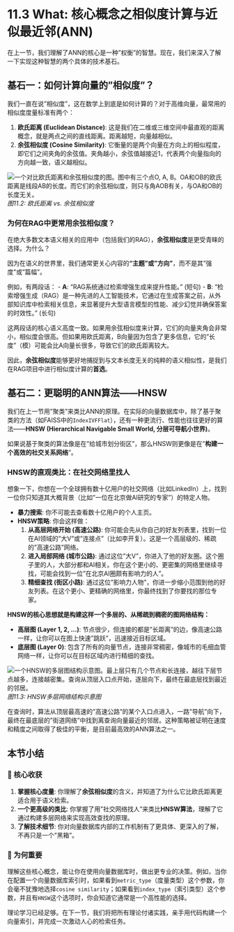 # 11.3 What: 核心概念之相似度计算与近似最近邻(ANN)

在上一节，我们理解了ANN的核心是一种"权衡"的智慧。现在，我们来深入了解一下实现这种智慧的两个具体的技术基石。

## 基石一：如何计算向量的"相似度"？

我们一直在说"相似度"，这在数学上到底是如何计算的？对于高维向量，最常用的相似度度量标准有两个：

1.  **欧氏距离 (Euclidean Distance)**: 这是我们在二维或三维空间中最直观的距离概念，就是两点之间的直线距离。距离越短，向量越相似。
2.  **余弦相似度 (Cosine Similarity)**: 它衡量的是两个向量在方向上的相似程度，即它们之间夹角的余弦值。夹角越小，余弦值越接近1，代表两个向量指向的方向越一致，语义越相似。

![一个对比欧氏距离和余弦相似度的图。图中有三个点O, A, B。OA和OB的欧氏距离是线段AB的长度。而它们的余弦相似度，则只与角AOB有关，与OA和OB的长度无关。](https://i.imgur.com/8Fk4V9S.png)
*图11.2: 欧氏距离 vs. 余弦相似度*

### 为何在RAG中更常用余弦相似度？

在绝大多数文本语义相关的应用中（包括我们的RAG），**余弦相似度**是更受青睐的选择。为什么？

因为在语义的世界里，我们通常更关心内容的**"主题"或"方向"**，而不是其"强度"或"篇幅"。

例如，有两段话：
-   **A**: "RAG系统通过检索增强生成来提升性能。" (短句)
-   **B**: "检索增强生成（RAG）是一种先进的人工智能技术，它通过在生成答案之前，从外部知识库中检索相关信息，来显著提升大型语言模型的性能、减少幻觉并确保答案的时效性。" (长句)

这两段话的核心语义高度一致。如果用余弦相似度来计算，它们的向量夹角会非常小，相似度会很高。但如果用欧氏距离，B向量因为包含了更多信息，它的"长度"（模）可能会比A向量长很多，导致它们的欧氏距离较大。

因此，**余弦相似度**能够更好地捕捉到与文本长度无关的纯粹的语义相似性，是我们在RAG项目中进行相似度计算的**首选**。

## 基石二：更聪明的ANN算法——HNSW

我们在上一节用"聚类"来类比ANN的原理。在实际的向量数据库中，除了基于聚类的方法（如FAISS中的`IndexIVFFlat`），还有一种更流行、性能也往往更好的算法——**HNSW (Hierarchical Navigable Small World, 分层可导航小世界)**。

如果说基于聚类的算法像是在"给城市划分街区"，那么HNSW则更像是在"**构建一个高效的社交关系网络**"。

### HNSW的直观类比：在社交网络里找人

想象一下，你想在一个全球拥有数十亿用户的社交网络（比如LinkedIn）上，找到一位你只知道其大概背景（比如"一位在北京做AI研究的专家"）的特定人物。

-   **暴力搜索**: 你不可能去查看数十亿用户的个人主页。
-   **HNSW策略**: 你会这样做：
    1.  **从高层网络开始 (高速公路)**: 你可能会先从你自己的好友列表里，找到一位在AI领域的"大V"或"连接点"（比如李开复）。这是一个高层级的、稀疏的"高速公路"网络。
    2.  **进入局部网络 (城市公路)**: 通过这位"大V"，你进入了他的好友圈。这个圈子里的人，大部分都和AI相关。你在这个更小的、更密集的网络里继续寻找，可能会找到一位"在北京AI圈颇有影响力的人"。
    3.  **精细查找 (街区小路)**: 通过这位"影响力人物"，你进一步缩小范围到他的好友列表。在这个更小、更精确的网络里，你最终找到了你要找的那位专家。

**HNSW的核心思想就是构建这样一个多层的、从稀疏到稠密的图网络结构：**

-   **高层图 (Layer 1, 2, ...)**: 节点很少，但连接的都是"长距离"的边，像高速公路一样，让你可以在图上快速"跳跃"，迅速接近目标区域。
-   **底层图 (Layer 0)**: 包含了所有的向量节点，连接非常稠密，像城市的毛细血管网络一样，让你可以在目标区域内进行精细的查找。

![一个HNSW的多层图结构示意图。最上层只有几个节点和长连接，越往下层节点越多，连接越密集。查询从顶层入口点开始，逐层向下，最终在最底层找到最近的邻居。](https://i.imgur.com/kS4fJ5Q.png)
*图11.3: HNSW多层网络结构示意图*

在查询时，算法从顶层最高速的"高速公路"的某个入口点进入，一路"导航"向下，最终在最底层的"街道网络"中找到离查询向量最近的邻居。这种策略被证明在速度和精度之间取得了极佳的平衡，是目前最高效的ANN算法之一。

## 本节小结

### 🎯 核心收获
1.  **掌握核心度量**: 你理解了**余弦相似度**的含义，并知道了为什么它比欧氏距离更适合用于语义检索。
2.  **一个更高级的类比**: 你掌握了用"社交网络找人"来类比**HNSW算法**，理解了它通过构建多层网络来实现高效查找的原理。
3.  **了解技术细节**: 你对向量数据库内部的工作机制有了更具体、更深入的了解，不再只是一个"黑箱"。

### 🤔 为何重要
理解这些核心概念，能让你在使用向量数据库时，做出更专业的决策。例如，当你在配置一个向量数据库索引时，如果看到`metric_type`（度量类型）这个参数，你会毫不犹豫地选择`cosine similarity`；如果看到`index_type`（索引类型）这个参数，并且有`HNSW`这个选项时，你会知道它通常是一个高性能的选择。

理论学习已经足够。在下一节，我们将把所有理论付诸实践，亲手用代码构建一个向量索引，并完成一次激动人心的检索任务。 